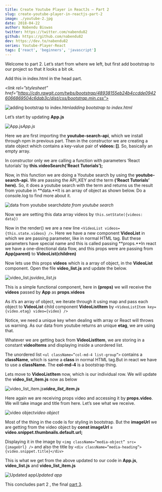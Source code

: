 ```yaml
---
title: Create Youtube Player in ReactJs — Part 2
slug: create-youtube-player-in-reactjs-part-2
image: ./youtube-2.jpg
date: 2018-04-22
author: Nabendu Biswas
twitter: https://twitter.com/nabendu82
github: https://github.com/nabendu82
dev: https://dev.to/nabendu82
series: Youtube-Player-React
tags: ['react', 'beginners', 'javascript']
---
```


Welcome to part 2. Let’s start from where we left, but first add bootstrap to our project so that it looks a bit ok.

Add this in index.html in the head part.

*<link rel=”stylesheet” href=”https://cdn.rawgit.com/twbs/bootstrap/48938155eb24b4ccdde09426066869504c6dab3c/dist/css/bootstrap.min.css">*

![adding bootstrap to index.html](https://cdn-images-1.medium.com/max/2142/1*zhflCrYaDUPQ00IBqusoCA.png)*adding bootstrap to index.html*

Let’s start by updating **App.js**

![App.js](https://cdn-images-1.medium.com/max/2000/1*fTTVk9I9KLLP-lsIdREftQ.png)*App.js*

Here we are first importing the **youtube-search-api**, which we install through npm in previous part. Then in the constructor we are creating a state object which contains a key-value pair of **videos: []**. So, basically an empty array.

In constructor only we are calling a function with parameters ‘React tutorials’ by **this.videoSearch(‘React Tutorials’);**

Now, in this function we are doing a Youtube search by using the **youtube-search-api.** We are passing the API_KEY and the term **(‘React Tutorials’ here).** So, it does a youtube search with the term and returns us the result from youtube in **data.**It is an array of object as shown below. Do a console.log to find more about it.

![data from youtube search](https://cdn-images-1.medium.com/max/2226/1*hA4sdMty7hR1mH10d2xDvA.png)*data from youtube search*

Now we are setting this data array videos by `this.setState({videos: data})`

Now in the render() we are a new line `<VideoList videos={this.state.videos} />`. Here we have a new component **VideoList** in which we are passing parameter, like in normal HTML tag. But these parameters have special name and this is called passing **props.**In react we have a one-directional data flow, and this props were are passing from **App(parent)** to **VideoList(children)**

Now lets use this props **videos** which is a array of object, in the **VideoList** component. Open the file **video_list.js** and update the below.

![video_list.js](https://cdn-images-1.medium.com/max/2000/1*nT_x9WiOKJEpcV6EgDzLVg.png)*video_list.js*

This is a simple functional component, here in **(props)** we will receive the **videos** passed by **App** as **props.videos**

As it’s an array of object, we iterate through it using map and pass each object to **VideoList** child component **VideoListItem** by `<VideoListItem key={video.etag} video={video} />`

Notice, we need a unique key when dealing with array or React will throws us warning. As our data from youtube returns an unique **etag**, we are using that.

Whatever we are getting back from **VideoListItem**, we are storing in a constant **videoItems** and displaying inside a unordered list.

The unordered list `<ul className=”col-md-4 list-group”>` contains a **className**, which is same a **class** in normal HTML tag.But in react we have to use a **className.** The **col-md-4** is a bootstrap thing.

Lets move to **VideoListItem** now, which is our individual row. We will update the **video_list_item.js** now as below

![**video_list_item.js**](https://cdn-images-1.medium.com/max/2000/1*ybq_pj6k5hOpCsVoOlVqJA.png)***video_list_item.js***

Here again we are receiving props video and accessing it by **props.video**. We will take image and title from here. Let’s see what we receive.

![video object](https://cdn-images-1.medium.com/max/3610/1*nI7B8d846ElzdUHiUfwv4Q.png)*video object*

Most of the thing in the code is for styling in bootstrap. But the **imageUrl** we are getting from the video object by **const imageUrl = video.snippet.thumbnails.default.url;**

Displaying it in the image by `<img className=”media-object” src={imageUrl} />` and also the title by `<div className=”media-heading”>{video.snippet.title}</div>`

This is what we get from the above updated to our code in **App.js**, **video_list.js** and **video_list_item.js**

![Updated app](https://cdn-images-1.medium.com/max/2000/1*n_DsVgewdINOJS60eCbJqw.png)*Updated app*


This concludes part 2 , the final [part 3](https://dev.to/nabendu82/create-youtube-player-in-reactjs-part-3-636).
